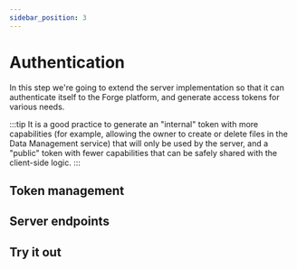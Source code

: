 ```yaml
---
sidebar_position: 3
---
```






# Authentication

In this step we're going to extend the server implementation so that it can authenticate itself
to the Forge platform, and generate access tokens for various needs.

:::tip
It is a good practice to generate an "internal" token with more capabilities (for example,
allowing the owner to create or delete files in the Data Management service) that will only be used
by the server, and a "public" token with fewer capabilities that can be safely shared with
the client-side logic.
:::

## Token management

<Tabs groupId="operating-systems">
    <TabItem value="nodejs-vscode" label="Node.js (VSCode)" default>
        <NodeJsTokens />
    </TabItem>
    <TabItem value="dotnet-vscode" label=".NET 6 (VSCode)">
        <DotNetVsCodeTokens />
    </TabItem>
    <TabItem value="dotnet-vs2022" label=".NET 6 (VS2022)">
        <DotNetVs2022Tokens />
    </TabItem>
</Tabs>

## Server endpoints

<Tabs groupId="operating-systems">
    <TabItem value="nodejs-vscode" label="Node.js (VSCode)" default>
        <NodeJsEndpoints />
    </TabItem>
    <TabItem value="dotnet-vscode" label=".NET 6 (VSCode)">
        <DotNetVsCodeEndpoints />
    </TabItem>
    <TabItem value="dotnet-vs2022" label=".NET 6 (VS2022)">
        <DotNetVs2022Endpoints />
    </TabItem>
</Tabs>

## Try it out

<Tabs groupId="operating-systems">
    <TabItem value="nodejs-vscode" label="Node.js (VSCode)" default>
        <NodeJsTest />
    </TabItem>
    <TabItem value="dotnet-vscode" label=".NET 6 (VSCode)">
        <DotNetVsCodeTest />
    </TabItem>
    <TabItem value="dotnet-vs2022" label=".NET 6 (VS2022)">
        <DotNetVs2022Test />
    </TabItem>
</Tabs>
